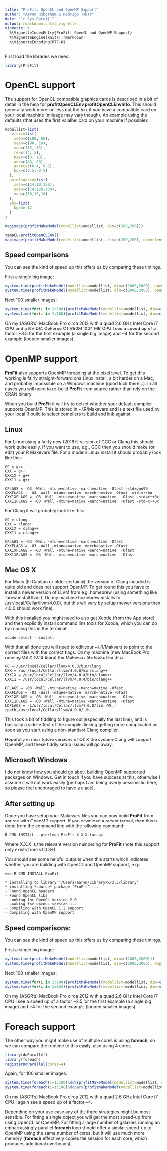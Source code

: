 ```yaml
---
title: "ProFit: OpenCL and OpenMP Support"
author: "Aaron Robotham & Rodrigo Tobar"
date: "`r Sys.Date()`"
output: rmarkdown::html_vignette
vignette: >
  %\VignetteIndexEntry{ProFit: OpenCL and OpenMP Support}
  %\VignetteEngine{knitr::rmarkdown}
  %\VignetteEncoding{UTF-8}
---
```


First load the libraries we need:

```r
library(ProFit)
```

# OpenCL support

The support for OpenCL compatible graphics cards is described in a bit of detail in the help for **profitOpenCLEnv** **profitOpenCLEnvInfo**. This should generally work more-or-less out the box if you have a compatible card on your local machine (mileage may vary though). An example using the defaults (that uses the first vaialbel card on your machine if possible):

```r
modellist=list(
  sersic=list(
    xcen=c(180, 60),
    ycen=c(90, 10),
    mag=c(15, 13),
    re=c(14, 5),
    nser=c(3, 10),
    ang=c(46, 80),
    axrat=c(0.4, 0.6),
    box=c(0.5,-0.5)
  ),
  pointsource=list(
    xcen=c(34,10,150),
    ycen=c(74,120,130),
    mag=c(10,13,16)
  ),
  sky=list(
    bg=3e-12
  )
)

magimage(profitMakeModel(modellist=modellist, dim=c(200,200)))

tempCL=profitOpenCLEnv()
magimage(profitMakeModel(modellist=modellist, dim=c(200,200), openclenv=tempCL))
```

## Speed comparisons

You can see the kind of speed up this offers us by comparing these timings.

First a single big image:

```r
system.time(profitMakeModel(modellist=modellist, dim=c(2000,2000), openclenv=tempCL))
system.time(profitMakeModel(modellist=modellist, dim=c(2000,2000), openclenv={}))
```

Next 100 smaller images:

```r
system.time(for(i in 1:100){profitMakeModel(modellist=modellist, dim=c(200,200), openclenv=tempCL)})
system.time(for(i in 1:100){profitMakeModel(modellist=modellist, dim=c(200,200), openclenv={})})
```

On my (ASGR's) MacBook Pro circa 2012 with a quad 2.6 GHz Intel Core i7 CPU and a NVIDIA GeForce GT 650M 1024 MB GPU I see a speed up of a factor ~3.5 for the first example (a single big image) and ~4 for the second example (looped smaller images).

# OpenMP support

**ProFit** also supports OpenMP threading at the pixel level. To get this working is fairly straight-forward ona Linux install, a bit harder on a Mac, and probably impossible on a Windows machine (good luck there...). In all cases you will need to re-build **ProFit** from source rather than rely on the CRAN binary.

When you build **ProFit** it will try to detect whether your default compiler supports OpenMP. This is stored in ~/.R/Makevars and is a text file used by your local R build to select compilers to build and link against.

## Linux

For Linux using a fairly new (2016+) version of GCC or Clang this should work quite easily. If you want to use, e.g., GCC then you should make (or edit) your R Makevars file. For a modern Linux install it should probably look like this:

```
CC = gcc
CXX = g++
CXX1X = g++
CXX11 = g++

CFLAGS = -O3 -Wall -mtune=native -march=native -Ofast -std=gnu99
CXXFLAGS = -O3 -Wall -mtune=native -march=native -Ofast -std=c++0x
CXX1XFLAGS = -O3 -Wall -mtune=native -march=native  -Ofast -std=c++0x
CXX11FLAGS = -O3 -Wall -mtune=native -march=native  -Ofast -std=c++0x
```

For Clang it will probably look like this:

```
CC = clang
CXX = clang++
CXX1X = clang++
CXX11 = clang++

CFLAGS = -O3 -Wall -mtune=native -march=native -Ofast
CXXFLAGS = -O3 -Wall -mtune=native -march=native -Ofast
CXX1XFLAGS = -O3 -Wall -mtune=native -march=native  -Ofast
CXX11FLAGS = -O3 -Wall -mtune=native -march=native  -Ofast
```

## Mac OS X

For Macs (El Capitan or older certainly) the version of Clang incuded is quite old and does not support OpenMP. To get round this you have to install a newer version of LLVM from e.g. homebrew (using something like `brew install llvm'). On my machine homebrew installs to /usr/local/Cellar/llvm/4.0.0/, but this will vary by setup (newer versions than 4.0.0 should work fine).

With this installed you might need to also get Xcode (from the App store) and then explicitly install command line tools for Xcode, which you can do by running this in the terminal:

```
xcode-select --install
```

With that all done you will need to edit your ~/.R/Makvars to point to the correct files with the correct flags. On my machine (new MacBook Pro running OS X 10.12 Siera) the Makevars file looks like this:

```
CC = /usr/local/Cellar/llvm/4.0.0/bin/clang
CXX = /usr/local/Cellar/llvm/4.0.0/bin/clang++
CXX1X = /usr/local/Cellar/llvm/4.0.0/bin/clang++
CXX11 = /usr/local/Cellar/llvm/4.0.0/bin/clang++

CFLAGS = -O3 -Wall -mtune=native -march=native -Ofast
CXXFLAGS = -O3 -Wall -mtune=native -march=native -Ofast
CXX1XFLAGS = -O3 -Wall -mtune=native -march=native  -Ofast
CXX11FLAGS = -O3 -Wall -mtune=native -march=native  -Ofast
LDFLAGS = -L/usr/local/Cellar/llvm/4.0.0/lib -Wl,-rpath,/usr/local/Cellar/llvm/4.0.0/lib
```

This took a bit of fiddling to figure out (especially the last line), and is basically a side-effect of the compiler linking getting more complicated as soon as you start using a non-standard Clang compiler.

Hopefully in near future versions of OS X the system Clang will support OpenMP, and these fiddly setup issues will go away.

## Microsoft Windows

I do not know how you should go about building OpenMP supported packages on Windows. Get in touch if you have success at this, otherwise I assume it will not work easily (perhaps I am being overly pessimistic here, so please feel encouraged to have a crack).

## After setting up

Once you have setup your Makevars files you can now build **ProFit** from source with OpenMP support. If you download a recent tarball, then this is done from the command line with the following command:

```
R CMD INSTALL --preclean ProFit_X.X.X.tar.gz 
```

Where X.X.X is the relevant version numbering for **ProFit** (note this support only exists from v1.0.3+).

You should see some helpful outputs when this starts which indicates whether you are building with OpenCL and OpenMP support, e.g.:

```
==> R CMD INSTALL ProFit

* installing to library ‘/Users/aaron/Library/R/3.3/library’
* installing *source* package ‘ProFit’ ...
- Found OpenCL headers
- Found OpenCL libs
- Looking for OpenCL version 2.0
- Looking for OpenCL version 1.2
- Compiling with OpenCL 1.2 support
- Compiling with OpenMP support
```

## Speed comparisons:

You can see the kind of speed up this offers us by comparing these timings.

First a single big image:

```r
system.time(profitMakeModel(modellist=modellist, dim=c(2000,2000)))
system.time(profitMakeModel(modellist=modellist, dim=c(2000,2000), omp_threads=4))
```

Next 100 smaller images:

```r
system.time(for(i in 1:100){profitMakeModel(modellist=modellist, dim=c(200,200))})
system.time(for(i in 1:100){profitMakeModel(modellist=modellist, dim=c(200,200), omp_threads=4)})
```

On my (ASGR's) MacBook Pro circa 2012 with a quad 2.6 GHz Intel Core i7 CPU I see a speed up of a factor ~2.5 for the first example (a single big image) and ~4 for the second example (looped smaller images).

# Foreach support

The other way you might make use of multiple cores is using **foreach**, so we can compare the runtime to this easily, also using 4 cores.

```r
library(doParallel)
library(foreach)
registerDoParallel(cores=4)
```

Again, for 100 smaller images:

```r
system.time(foreach(i=1:100)%do%{profitMakeModel(modellist=modellist, dim=c(200,200))})
system.time(foreach(i=1:100)%dopar%{profitMakeModel(modellist=modellist, dim=c(200,200))})
```

On my (ASGR's) MacBook Pro circa 2012 with a quad 2.6 GHz Intel Core i7 CPU I again see a speed up of a factor ~4.

Depending on your use case any of the three strategies might be most sensible. For fitting a single object you will get the most speed-up from using OpenCL or OpenMP. For fitting a large number of galaxies running an embarrassingly parallel **foreach** loop should offer a similar speed-up to OpenMP using the same number of cores, but it will use much more memory (**foreach** effectively copies the session for each core, which produces additional overheads).
